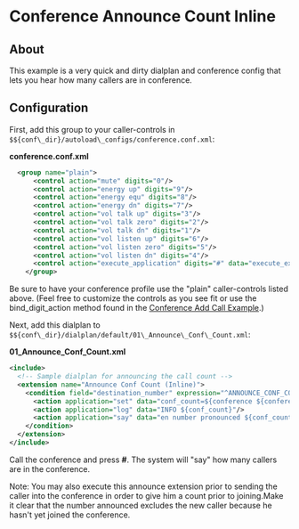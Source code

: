 
# Conference Announce Count Inline 

 

## About

  
This example is a very quick and dirty dialplan and conference config that lets you hear how many callers are in conference.  

## Configuration

First, add this group to your caller-controls in `$${conf\_dir}/autoload\_configs/conference.conf.xml`:

**conference.conf.xml**

```xml
  <group name="plain">
      <control action="mute" digits="0"/>
      <control action="energy up" digits="9"/>
      <control action="energy equ" digits="8"/>
      <control action="energy dn" digits="7"/>
      <control action="vol talk up" digits="3"/>
      <control action="vol talk zero" digits="2"/>
      <control action="vol talk dn" digits="1"/>
      <control action="vol listen up" digits="6"/>
      <control action="vol listen zero" digits="5"/>
      <control action="vol listen dn" digits="4"/>
      <control action="execute_application" digits="#" data="execute_extension ANNOUNCE_CONF_COUNT_PRIVATE XML default"/>
    </group>
```

Be sure to have your conference profile use the "plain" caller-controls listed above. (Feel free to customize the controls as you see fit or use the bind\_digit\_action method found in the [Conference Add Call Example](./Conference-Add-Call-Example_5046337.mdx#about).)

Next, add this dialplan to `$${conf\_dir}/dialplan/default/01\_Announce\_Conf\_Count.xml`:

**01\_Announce\_Conf\_Count.xml**

```xml
<include>
  <!-- Sample dialplan for announcing the call count -->
  <extension name="Announce Conf Count (Inline)">
    <condition field="destination_number" expression="^ANNOUNCE_CONF_COUNT_PRIVATE$">
      <action application="set" data="conf_count=${conference ${conference_name} list count}"/>
      <action application="log" data="INFO ${conf_count}"/>
      <action application="say" data="en number pronounced ${conf_count}"/>
    </condition>
  </extension>
</include>   
```

Call the conference and press **#**. The system will "say" how many callers are in the conference.

Note: You may also execute this announce extension prior to sending the caller into the conference in order to give him a count prior to joining.Make it clear that the number announced excludes the new caller because he hasn't yet joined the conference.

  


